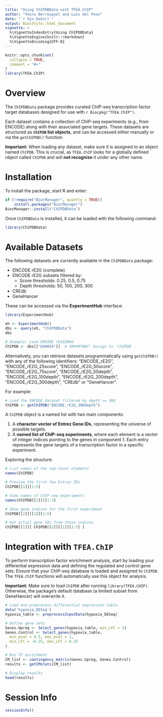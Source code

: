 ```yaml
---
title: "Using ChIPDBData with TFEA.ChIP"
author: "Yosra Berrouayel and Luis del Peso"
date: "`r Sys.Date()`"
output: BiocStyle::html_document
vignette: >
  %\VignetteIndexEntry{Using ChIPDBData}
  %\VignetteEngine{knitr::rmarkdown}
  %\VignetteEncoding{UTF-8}
---
```


```r
knitr::opts_chunk$set(
  collapse = TRUE,
  comment = "#>"
)
library(TFEA.ChIP)
```

# Overview

The `ChIPDBData` package provides curated ChIP-seq transcription factor target databases designed for use with `r Biocpkg("TFEA.ChIP")`.

Each dataset contains a collection of ChIP-seq experiments (e.g., from ENCODE) along with their associated gene targets. These datasets are structured as **`ChIPDB` list objects**, and can be accessed either manually or via the `getChIPDB()` function.

**Important:** When loading any dataset, make sure it is assigned to an object named `ChIPDB`. This is crucial, as `TFEA.ChIP` looks for a globally defined object called `ChIPDB` and will **not recognize** it under any other name.

# Installation

To install the package, start R and enter:

```r
if (!require("BiocManager", quietly = TRUE))
    install.packages("BiocManager")
BiocManager::install("ChIPDBData")
```

Once `ChIPDBData` is installed, it can be loaded with the following command:

```r
library(ChIPDBData)
```

# Available Datasets

The following datasets are currently available in the `ChIPDBData` package:

- ENCODE rE2G (complete)
- ENCODE rE2G subsets filtered by:
    - Score thresholds: 0.25, 0.5, 0.75
    - Depth thresholds: 50, 100, 200, 300
- CREdb
- GeneHancer

These can be accessed via the **ExperimentHub** interface:

```r
library(ExperimentHub)

eh <- ExperimentHub()
dbs <- query(eh, "ChIPDBData")
dbs

# Example: Load ENCODE rE2G300d
ChIPDB <- dbs[["EH9854"]]  # IMPORTANT: Assign to 'ChIPDB'
```

Alternatively, you can retrieve datasets programmatically using `getChIPDB()` with any of the following identifiers: "ENCODE_rE2G", "ENCODE_rE2G_25score", "ENCODE_rE2G_50score", "ENCODE_rE2G_75score", "ENCODE_rE2G_50depth", "ENCODE_rE2G_100depth", "ENCODE_rE2G_200depth", "ENCODE_rE2G_300depth", "CREdb" or "GeneHancer".

For example:

```r
# Load the ENCODE dataset filtered by depth >= 300
ChIPDB <- getChIPDB("ENCODE_rE2G_300depth")
```

A `ChIPDB` object is a named list with two main components:

1. A **character vector of Entrez Gene IDs**, representing the universe of possible targets.
2. A **named list of ChIP-seq experiments**, where each element is a vector of integer indices pointing to the genes in component 1. Each entry represents the gene targets of a transcription factor in a specific experiment.

Exploring the structure:

```r
# List names of the top-level elements
names(ChIPDB)

# Preview the first few Entrez IDs
ChIPDB[[1]][1:5]

# View names of ChIP-seq experiments
names(ChIPDB[[2]])[1:3]

# Show gene indices for the first experiment
ChIPDB[[2]][[1]][1:5]

# Get actual gene IDs from those indices
ChIPDB[[1]][ ChIPDB[[2]][[1]][1:5] ]
```

# Integration with `TFEA.ChIP`

To perform transcription factor enrichment analysis, start by loading your differential expression data and defining the regulated and control gene sets. Ensure that your ChIP-seq database is loaded and assigned to `ChIPDB`. The `TFEA.ChIP` functions will automatically use this object for analysis.

**Important:** Make sure to load `ChIPDB` after running `library(TFEA.CHIP)`. Otherwise, the package's default database (a limited subset from GeneHancer) will overwrite it.

```r
# Load and preprocess differential expression table
data('hypoxia_DESeq')
hypoxia_table <- preprocessInputData(hypoxia_DESeq)

# Define gene sets
Genes.Upreg <- Select_genes(hypoxia_table, min_LFC = 1)
Genes.Control <- Select_genes(hypoxia_table,
  min_pval = 0.5, max_pval = 1,
  min_LFC = -0.25, max_LFC = 0.25
)

# Run TF enrichment
CM_list <- contingency_matrix(Genes.Upreg, Genes.Control)
results <- getCMstats(CM_list)

# Display results
head(results)
```

# Session Info

```r
sessionInfo()
```
